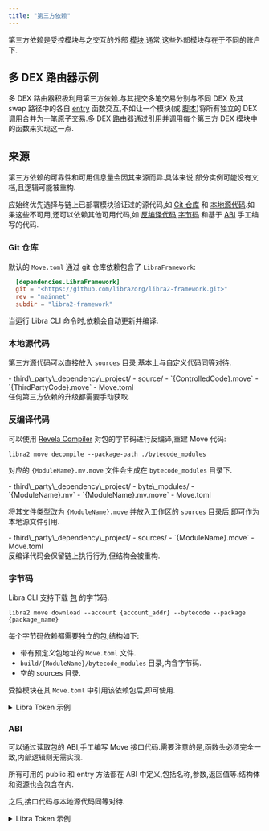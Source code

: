 ```yaml
---
title: "第三方依赖"
---
```



第三方依赖是受控模块与之交互的外部 [模块](/zh/build/smart-contracts/book/modules-and-scripts).通常,这些外部模块存在于不同的账户下.

## 多 DEX 路由器示例

多 DEX 路由器积极利用第三方依赖.与其提交多笔交易分别与不同 DEX 及其 swap 路径中的各自 [entry](/zh/build/smart-contracts/book/functions#entry-modifier) 函数交互,不如让一个模块(或 [脚本](/zh/build/smart-contracts/book/modules-and-scripts#scripts))将所有独立的 DEX 调用合并为一笔原子交易.多 DEX 路由器通过引用并调用每个第三方 DEX 模块中的函数来实现这一点.

## 来源

第三方依赖的可靠性和可用信息量会因其来源而异.具体来说,部分实例可能没有文档,且逻辑可能被重构.

应始终优先选择与链上已部署模块验证过的源代码,如 [Git 仓库](#git-repository) 和 [本地源代码](#local-source-code).如果这些不可用,还可以依赖其他可用代码,如 [反编译代码](#decompiled-code),[字节码](#bytecode) 和基于 [ABI](#abi) 手工编写的代码.

### Git 仓库

默认的 `Move.toml` 通过 git 仓库依赖包含了 `LibraFramework`:

```toml filename="Move.toml"
  [dependencies.LibraFramework]
  git = "<https://github.com/libra2org/libra2-framework.git>"
  rev = "mainnet"
  subdir = "libra2-framework"
```

当运行 Libra CLI 命令时,依赖会自动更新并编译.

### 本地源代码

第三方源代码可以直接放入 `sources` 目录,基本上与自定义代码同等对待.

<FileTree>
  - third\_party\_dependency\_project/
    - source/
      - `{ControlledCode}.move`
      - `{ThirdPartyCode}.move`
    - Move.toml
</FileTree>

<Aside type="caution" emoji="⚠️">
  任何第三方依赖的升级都需要手动获取.
</Aside>

### 反编译代码

可以使用 [Revela Compiler](https://libra2labs.medium.com/move-revealed-the-revela-decompiler-b206eaf48b45#27ad) 对包的字节码进行反编译,重建 Move 代码:

```shellscript filename="Terminal"
libra2 move decompile --package-path ./bytecode_modules
```

对应的 `{ModuleName}.mv.move` 文件会生成在 `bytecode_modules` 目录下.

<FileTree>
  - third\_party\_dependency\_project/
    - byte\_modules/
      - `{ModuleName}.mv`
      - `{ModuleName}.mv.move`
    - Move.toml
</FileTree>

将其文件类型改为 `{ModuleName}.move` 并放入工作区的 `sources` 目录后,即可作为本地源文件引用.

<FileTree>
  - third\_party\_dependency\_project/
    - sources/
      - `{ModuleName}.move`
    - Move.toml
</FileTree>

<Aside type="note" emoji="ℹ️">
  反编译代码会保留链上执行行为,但结构会被重构.
</Aside>

### 字节码

Libra CLI 支持下载 [包](/zh/build/smart-contracts/book/packages) 的字节码.

```shellscript filename="Terminal"
libra2 move download --account {account_addr} --bytecode --package {package_name}
```

每个字节码依赖都需要独立的包,结构如下:

- 带有预定义包地址的 `Move.toml` 文件.
- `build/{ModuleName}/bytecode_modules` 目录,内含字节码.
- 空的 sources 目录.

受控模块在其 `Move.toml` 中引用该依赖包后,即可使用.

<details>
  <summary>Libra Token 示例</summary>

  受控的 `invoking_code.move` 模块与外部 `libra2_token` 模块交互:

  ```move filename="invoking_code.move"
  module invoker::invoking_code {
      use libra2_token_objects_addr::libra2_token;

      public entry fun wrapper_add_property(): u64 {
          libra2_token::add_property(...);
      }
  }
  ```

  以下命令可从主网获取所需的 [LibraTokenObjects 包](https://explorer.libra2labs.com/account/0x4/modules/code/libra2_token/mint?network=mainnet) 字节码.

  ```shellscript filename="Terminal"
  libra2 move download --account 0x4 \
  --bytecode --package LibraTokenObjects \
  --output-dir ./libra2_token_bytecode_output/
  ```

  <FileTree>
    - invoking\_code/
      - libra2\_token\_bytecode\_output/
        - byte\_modules/
          - libra2\_token.mv
      - sources/
        - invoking\_code.move
      - Move.toml
  </FileTree>

  创建的 `libra2_token` 依赖包结构如下:

  <FileTree>
    - libra2\_token\_objects\_addr/
      - build/
        - libra2\_token/
          - bytecode\_modules/
            - libra2\_token.mv
      - sources/
        - ...
      - Move.toml
    - invoking\_code/
      - libra2\_token\_bytecode\_output/
        - byte\_modules/
          - libra2\_token.mv
          - libra2\_token.mv.move
          - ...
      - sources/
        - invoking\_code.move
      - Move.toml
  </FileTree>

  ```toml filename="libra2_token_objects_addr/Move.toml"
  [package]
  name = "libra2_token"
  version = "0.0.0"
  [addresses]
  libra2_token_module_addr = "0x4"
  ```

  受控 `invoking_code.move` 模块的依赖列表会包含对字节码包的本地引用,从而支持编译.

  ```toml filename="invoking_code/Move.toml"
  [package]
  name = "invoking_code"
  [addresses]
  invoker = "_"
  [dependencies]
  libra2_token = { local = "../libra2_token_objects_addr" }
  ```
</details>

### ABI

可以通过读取包的 ABI,手工编写 Move 接口代码.需要注意的是,函数头必须完全一致,内部逻辑则无需实现.

<Aside type="note" emoji="ℹ️">
  所有可用的 public 和 entry 方法都在 ABI 中定义,包括名称,参数,返回值等.结构体和资源也会包含在内.
</Aside>

之后,接口代码与本地源代码同等对待.

<details>
  <summary>Libra Token 示例</summary>

  以下是从 [Libra Explorer](https://explorer.libra2labs.com/account/0x0000000000000000000000000000000000000000000000000000000000000004/modules/code/libra2_token?network=mainnet#:~:text=1114-,ABI,-%7B) 获取的部分 `LibraTokenObjects` ABI:

  ```json
  {
  "address": "0x4",
  "name": "libra2_token",
  "friends": [],
  "exposed_functions": [
      {
      "name": "add_property",
      "visibility": "public",
      "is_entry": true,
      "is_view": false,
      "generic_type_params": [
          {
          "constraints": [
              "key"
          ]
          }
      ],
      "params": [
          "&signer",
          "0x1::object::Object<T0>",
          "0x1::string::String",
          "0x1::string::String",
          "vector<u8>"
      ],
      "return": []
      },
      ...
  ]
  }
  ```

  可以手工编写接口 Move 文件,作为源文件使用.类似如下:

  ```move
  module 0x4::libra2_token {
      // ...
      public entry fun add_property<T: key>(
          creator: &signer,
          token: Object<T>,
          key: String,
          type: String,
          value: vector<u8>,
      ) acquires LibraCollection, LibraToken {
          abort 0
      }
  }
  ```

  <FileTree>
    - third\_party\_dependency\_project/
      - source/
        - `{ControlledCode}.move`
        - libra2\_token.move
      - Move.toml
  </FileTree>
</details>
